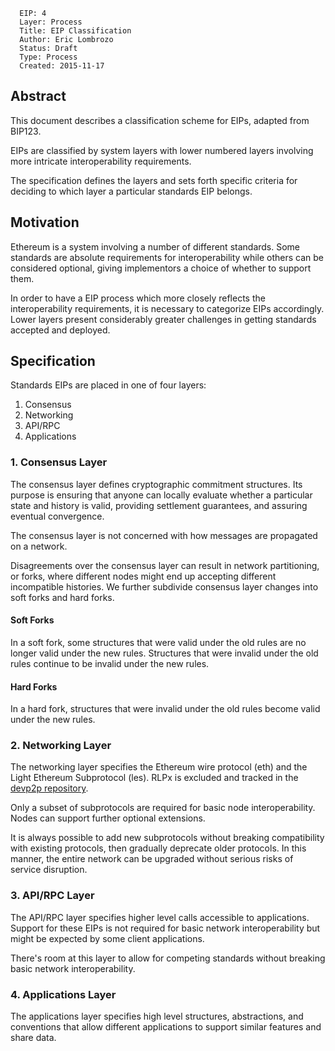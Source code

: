 <pre>
  EIP: 4
  Layer: Process
  Title: EIP Classification
  Author: Eric Lombrozo
  Status: Draft
  Type: Process
  Created: 2015-11-17
</pre>

==Abstract==

This document describes a classification scheme for EIPs, adapted from BIP123.

EIPs are classified by system layers with lower numbered layers involving more intricate interoperability requirements.

The specification defines the layers and sets forth specific criteria for deciding to which layer a particular standards EIP belongs.

==Motivation==

Ethereum is a system involving a number of different standards. Some standards are absolute requirements for interoperability while others can be considered optional, giving implementors a choice of whether to support them.

In order to have a EIP process which more closely reflects the interoperability requirements, it is necessary to categorize EIPs accordingly. Lower layers present considerably greater challenges in getting standards accepted and deployed.

==Specification==

Standards EIPs are placed in one of four layers:

# Consensus
# Networking
# API/RPC
# Applications

===1. Consensus Layer===

The consensus layer defines cryptographic commitment structures. Its purpose is ensuring that anyone can locally evaluate whether a particular state and history is valid, providing settlement guarantees, and assuring eventual convergence.

The consensus layer is not concerned with how messages are propagated on a network.

Disagreements over the consensus layer can result in network partitioning, or forks, where different nodes might end up accepting different incompatible histories. We further subdivide consensus layer changes into soft forks and hard forks.

====Soft Forks====

In a soft fork, some structures that were valid under the old rules are no longer valid under the new rules. Structures that were invalid under the old rules continue to be invalid under the new rules.

====Hard Forks====

In a hard fork, structures that were invalid under the old rules become valid under the new rules.

===2. Networking Layer===

The networking layer specifies the Ethereum wire protocol (eth) and the Light Ethereum Subprotocol (les).  RLPx is excluded and tracked in the [https://github.com/ethereum/devp2p devp2p repository].

Only a subset of subprotocols are required for basic node interoperability. Nodes can support further optional extensions.

It is always possible to add new subprotocols without breaking compatibility with existing protocols, then gradually deprecate older protocols. In this manner, the entire network can be upgraded without serious risks of service disruption.


===3. API/RPC Layer===

The API/RPC layer specifies higher level calls accessible to applications. Support for these EIPs is not required for basic network interoperability but might be expected by some client applications.

There's room at this layer to allow for competing standards without breaking basic network interoperability.

===4. Applications Layer===

The applications layer specifies high level structures, abstractions, and conventions that allow different applications to support similar features and share data. 
